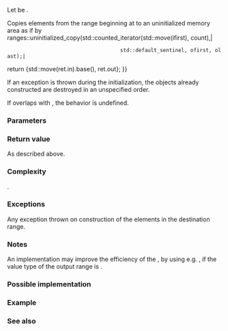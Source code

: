 {{cpp/ranges/title|uninitialized_copy_n|uninitialized_copy_n_result}}
{{cpp/memory/navbar}}
{{dcl begin}}
{{dcl header|memory}}
{{dcl h|Call signature}}
{{dcla|num=1|since=c++20|constexpr=c++26|
template&lt; std::input_iterator I,
          no-throw-input-iterator O, no-throw-sentinel-for&lt;O&gt; S &gt;
    requires std::constructible_from&lt;std::iter_value_t&lt;O&gt;,
                                     std::iter_reference_t&lt;I&gt;&gt;
uninitialized_copy_n_result&lt;I, O&gt;
    uninitialized_copy_n( I ifirst, std::iter_difference_t&lt;I&gt; count,
                          O ofirst, S olast );
}}
{{dcl h|Helper types}}
{{dcl|num=2|since=c++20|1=
template&lt; class I, class O &gt;
using uninitialized_copy_n_result = ranges::in_out_result&lt;I, O&gt;;
}}
{{dcl end}}

Let {{mathjax-or|\(\scriptsize N\)|N}} be {{c|ranges::min(count, ranges::distance(ofirst, olast))}}.

Copies {{mathjax-or|\(\scriptsize N\)|N}} elements from the range beginning at {{c|ifirst}} to an uninitialized memory area {{range|ofirst|olast}} as if by
{{c multi|
auto ret {{=}} ranges::uninitialized_copy(std::counted_iterator(std::move(ifirst), count),|
                                      std::default_sentinel, ofirst, olast);|
return {std::move(ret.in).base(), ret.out};
}}

If an exception is thrown during the initialization, the objects already constructed are destroyed in an unspecified order.

If {{range|ofirst|olast}} overlaps with {{counted range|ifirst|count}}, the behavior is undefined.

{{cpp/ranges/niebloid}}

===Parameters===
{{par begin}}
{{par|ifirst|the beginning of the range of elements to copy from}}
{{par|count|the number of elements to copy}}
{{par|ofirst, olast|iterator-sentinel pair denoting the destination range}}
{{par end}}

===Return value===
As described above.

===Complexity===
{{mathjax-or|\(\scriptsize\mathcal{O}(N)\)|𝓞(N)}}.

===Exceptions===
Any exception thrown on construction of the elements in the destination range.

===Notes===
An implementation may improve the efficiency of the {{tt|ranges::uninitialized_copy_n}}, by using e.g. {{lc|ranges::copy_n}}, if the value type of the output range is {{named req|TrivialType}}.

{{feature test macro|__cpp_lib_raw_memory_algorithms|std=C++26|value=202411L|{{c/core|constexpr}} for [[cpp/memory#Uninitialized memory algorithms|specialized memory algorithms]], {{vl|1}}}}

===Possible implementation===
{{eq fun|1=
struct uninitialized_copy_n_fn
{
    template&lt;std::input_iterator I, no-throw-input-iterator O, no-throw-sentinel-for&lt;O&gt; S&gt;
        requires std::constructible_from&lt;std::iter_value_t&lt;O&gt;, std::iter_reference_t&lt;I&gt;&gt;
    constexpr ranges::uninitialized_copy_n_result&lt;I, O&gt;
        operator()(I ifirst, std::iter_difference_t&lt;I&gt; count, O ofirst, S olast) const
    {
        auto iter = std::counted_iterator(std::move(ifirst), count);
        auto ret = ranges::uninitialized_copy(iter, std::default_sentinel, ofirst, olast);
        return {std::move(ret.in).base(), ret.out};
    }
};

inline constexpr uninitialized_copy_n_fn uninitialized_copy_n{};
}}

===Example===
{{example
|code=
#include &lt;iomanip&gt;
#include &lt;iostream&gt;
#include &lt;memory&gt;
#include &lt;string&gt;

int main()
{
    const char* stars[]{"Procyon", "Spica", "Pollux", "Deneb", "Polaris"};
    
    constexpr int n{4};
    alignas(alignof(std::string)) char out[n * sizeof(std::string)];
    
    try
    {
        auto first{reinterpret_cast&lt;std::string*&gt;(out)};
        auto last{first + n};
        auto ret{std::ranges::uninitialized_copy_n(std::begin(stars), n, first, last)};
        
        std::cout &lt;&lt; '{';
        for (auto it{first}; it != ret.out; ++it)
            std::cout &lt;&lt; (it == first ? "" : ", ") &lt;&lt; std::quoted(*it);
        std::cout &lt;&lt; "};\n";
        
        std::ranges::destroy(first, last);
    }
    catch (...)
    {
        std::cout &lt;&lt; "uninitialized_copy_n exception\n";
    }
}
|output=
{"Procyon", "Spica", "Pollux", "Deneb"};
}}

===See also===
{{dsc begin}}
{{dsc inc|cpp/memory/ranges/dsc uninitialized_copy}}
{{dsc inc|cpp/memory/dsc uninitialized_copy_n}}
{{dsc end}}

{{langlinks|de|es|fr|it|ja|pt|ru|zh}}